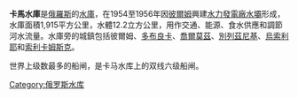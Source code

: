 {{Infobox_lake
 |湖泊名稱 = 卡馬水庫
 |湖泊照片 = Камское водохранилище.PNG
 |湖泊照片標題 =
 |測深圖 =
 |測深圖標題 =
 |湖泊所在地 =
 |座標 = {{coord|58|59|N|56|10|E|region:RU_source:frwiki_type:waterbody|display=inline,title}}
 |湖泊類別 = [[水庫|水庫]]
 |流入 = [[卡馬河|卡馬河]]、[[丘索瓦亞河|丘索瓦亞河]]、[[瑟爾瓦河|瑟爾瓦河]]、[[科西瓦河|科西瓦河]]
 |流出 = 卡馬河
 |集水區面積 =
 |集水區國家 = {{flag|Russia}}
 |湖泊長度 = 272公里
 |湖泊闊度 = 30公里
 |湖泊面積 = 1,915平方公里
 |平均深度 = 6.3米
 |最深深度 = 30米
 |水體體積 = 12.2立方公里
 |湖水停留時間 =
 |湖岸線長度 =
 |海拔高度 = 108.5米
 |湖中島嶼 =
 |湖邊城鎮 = [[彼爾姆|彼爾姆]]、[[多布良卡|多布良卡]]、[[喬爾莫茲|喬爾莫茲]]、[[別列茲尼基|別列茲尼基]]、[[烏索利耶|烏索利耶]]、[[索利卡姆斯克|索利卡姆斯克]]
}}

'''卡馬水庫'''是[[俄羅斯|俄羅斯]]的[[水庫|水庫]]，在1954至1956年因[[彼爾姆|彼爾姆]]興建[[水力發電|水力發電廠]][[水壩|水壩]]形成，水庫面積1,915平方公里，水體12.2立方公里，用作交通、能源、食水供應和調節河水流量。水庫旁的城鎮包括彼爾姆、[[多布良卡|多布良卡]]、[[喬爾莫茲|喬爾莫茲]]、[[別列茲尼基|別列茲尼基]]、[[烏索利耶|烏索利耶]]和[[索利卡姆斯克|索利卡姆斯克]]。

世界上级数最多的船闸，是卡马水库上的双线六级船闸。
{{Russia-geo-stub}}
[[Category:俄罗斯水库|Category:俄罗斯水库]]
